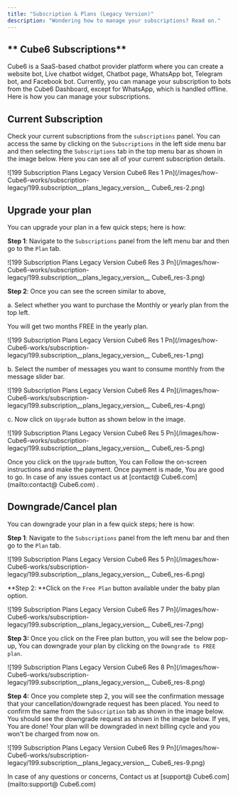 ```yaml
---
title: "Subscription & Plans (Legacy Version)"
description: "Wondering how to manage your subscriptions? Read on."
---
```


## ** Cube6 Subscriptions**

 Cube6 is a SaaS-based chatbot provider platform where you can create a website bot, Live chatbot widget, Chatbot page, WhatsApp bot, Telegram bot, and Facebook bot. Currently, you can manage your subscription to bots from the  Cube6 Dashboard, except for WhatsApp, which is handled offline. Here is how you can manage your subscriptions.

## **Current Subscription**

Check your current subscriptions from the `subscriptions` panel. You can access the same by clicking on the `Subscriptions` in the left side menu bar and then selecting the `Subscriptions` tab in the top menu bar as shown in the image below. Here you can see all of your current subscription details.

![199 Subscription Plans Legacy Version  Cube6 Res 1 Pn](/images/how- Cube6-works/subscription-legacy/199.subscription__plans_legacy_version__ Cube6_res-2.png)

## **Upgrade your plan**

You can upgrade your plan in a few quick steps; here is how:

**Step 1**: Navigate to the `Subscriptions` panel from the left menu bar and then go to the `Plan` tab.

![199 Subscription Plans Legacy Version  Cube6 Res 3 Pn](/images/how- Cube6-works/subscription-legacy/199.subscription__plans_legacy_version__ Cube6_res-3.png)

**Step 2**: Once you can see the screen similar to above,

a. Select whether you want to purchase the Monthly or yearly plan from the top left.

<Check>
  You will get two months FREE in the yearly plan.
</Check>

![199 Subscription Plans Legacy Version  Cube6 Res 1 Pn](/images/how- Cube6-works/subscription-legacy/199.subscription__plans_legacy_version__ Cube6_res-1.png)

b. Select the number of messages you want to consume monthly from the message slider bar.

![199 Subscription Plans Legacy Version  Cube6 Res 4 Pn](/images/how- Cube6-works/subscription-legacy/199.subscription__plans_legacy_version__ Cube6_res-4.png)

c. Now click on `Upgrade` button as shown below in the image.

![199 Subscription Plans Legacy Version  Cube6 Res 5 Pn](/images/how- Cube6-works/subscription-legacy/199.subscription__plans_legacy_version__ Cube6_res-5.png)

Once you click on the `Upgrade` button, You can Follow the on-screen instructions and make the payment. Once payment is made, You are good to go. In case of any issues contact us at [contact@ Cube6.com](mailto:contact@ Cube6.com) .

## **Downgrade/Cancel plan**

You can downgrade your plan in a few quick steps; here is how:

**Step 1**: Navigate to the `Subscriptions` panel from the left menu bar and then go to the `Plan` tab.

![199 Subscription Plans Legacy Version  Cube6 Res 5 Pn](/images/how- Cube6-works/subscription-legacy/199.subscription__plans_legacy_version__ Cube6_res-6.png)

\*\*Step 2: \*\*Click on the `Free Plan` button available under the baby plan option.

![199 Subscription Plans Legacy Version  Cube6 Res 7 Pn](/images/how- Cube6-works/subscription-legacy/199.subscription__plans_legacy_version__ Cube6_res-7.png)

**Step 3:** Once you click on the Free plan button, you will see the below pop-up, You can downgrade your plan by clicking on the `Downgrade to FREE plan`.

![199 Subscription Plans Legacy Version  Cube6 Res 8 Pn](/images/how- Cube6-works/subscription-legacy/199.subscription__plans_legacy_version__ Cube6_res-8.png)

**Step 4:** Once you complete step 2, you will see the confirmation message that your cancellation/downgrade request has been placed. You need to confirm the same from the `Subscription` tab as shown in the image below. You should see the downgrade request as shown in the image below. If yes, You are done\! Your plan will be downgraded in next billing cycle and you won't be charged from now on.

![199 Subscription Plans Legacy Version  Cube6 Res 9 Pn](/images/how- Cube6-works/subscription-legacy/199.subscription__plans_legacy_version__ Cube6_res-9.png)

<Info>
  In case of any questions or concerns, Contact us at  [support@ Cube6.com](mailto:support@ Cube6.com)
</Info>